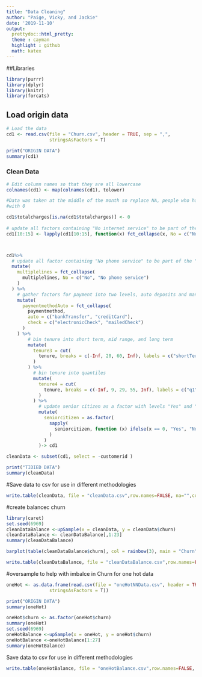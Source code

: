 ```yaml
---
title: "Data Cleaning"
author: "Paige, Vicky, and Jackie"
date: '2019-11-10'
output: 
  prettydoc::html_pretty:
  theme : cayman
  highlight : github
  math: katex
---
```



##Libraries
```r
library(purrr)
library(dplyr)
library(knitr)
library(forcats)
```

## Load origin data
```r
# Load the data
cd1 <- read.csv(file = "Churn.csv", header = TRUE, sep = ",", 
                stringsAsFactors = T)

print("ORIGIN DATA")
summary(cd1)
```

### Clean Data
```r

# Edit column names so that they are all lowercase
colnames(cd1) <- map(colnames(cd1), tolower)

#Data was taken at the middle of the month so replace NA, people who have not made first payemnt
#with 0

cd1$totalcharges[is.na(cd1$totalcharges)] <- 0
  
# update all factors containing "No internet service" to be part of the "No" level
cd1[10:15] <- lapply(cd1[10:15], function(x) fct_collapse(x, No = c("No", "No internet service")) )



cd1%>%
  # update all factor containing "No phone service" to be part of the "No" level
  mutate(
    multiplelines = fct_collapse(
      multiplelines, No = c("No", "No phone service")
    )
  ) %>%
    # gather factors for payment into two levels, auto deposits and manual checks
    mutate(
      paymentmethodAuto = fct_collapse(
        paymentmethod, 
        auto = c("bankTransfer", "creditCard"),
        check = c("electronicCheck", "mailedCheck")
      ) 
    ) %>%
        # bin tenure into short term, mid range, and long term
        mutate(
          tenure3 = cut(
            tenure, breaks = c(-Inf, 20, 60, Inf), labels = c("shortTerm", "midTerm", "longTerm")
          )
        ) %>%
          # bin tenure into quantiles
          mutate(
            tenure4 = cut(
              tenure, breaks = c(-Inf, 9, 29, 55, Inf), labels = c("q1", "q2", "q3", "q4")
            )
          ) %>%
            # update senior citizen as a factor with levels "Yes" and "No"
            mutate(
              seniorcitizen = as.factor(
                sapply(
                  seniorcitizen, function (x) ifelse(x == 0, "Yes", "No")
                )
              )
            )-> cd1

cleanData <- subset(cd1, select = -customerid )

print("TIDIED DATA")    
summary(cleanData)
```

#Save data to csv for use in different methodologies

```r
write.table(cleanData, file = "cleanData.csv",row.names=FALSE, na="",col.names=TRUE, sep=",")
```

#create balancec churn

```r
library(caret)
set.seed(6969)
cleanDataBalance <-upSample(x = cleanData, y = cleanData$churn)
cleanDataBalance <- cleanDataBalance[,1:23]
summary(cleanDataBalance)
```

```r
barplot(table(cleanDataBalance$churn), col = rainbow(3), main = "Churn")
```

```r
write.table(cleanDataBalance, file = "cleanDataBalance.csv",row.names=FALSE, na="",col.names=TRUE, sep=",")
```

#oversample to help with imbalce in Churn for one hot data
```r
oneHot <- as.data.frame(read.csv(file = "oneHotNNData.csv", header = TRUE, sep = ",", 
                stringsAsFactors = T))

print("ORIGIN DATA")
summary(oneHot)
```

```r
oneHot$churn <- as.factor(oneHot$churn)
summary(oneHot)
set.seed(6969)
oneHotBalance <-upSample(x = oneHot, y = oneHot$churn)
oneHotBalance <-oneHotBalance[1:27]
summary(oneHotBalance)
```

Save data to csv for use in different methodologies

```r
write.table(oneHotBalance, file = "oneHotBalance.csv",row.names=FALSE, na="",col.names=TRUE, sep=",")
```